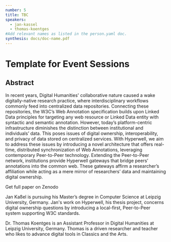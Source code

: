```yaml
---
number: 5
title: TBC
speakers:
  - jan-kassel
  - thomas-koentges
#Add relevant names as listed in the person.yaml doc.
synthesis: docs/doc-name.pdf
---
```


# Template for Event Sessions

## Abstract

In recent years, Digital Humanities' collaborative nature caused a wake
digitally-native research practice, where interdisciplinary workflows commonly
feed into centralized data repositories. Connecting these repositories, the
W3C’s Web Annotation specification builds upon Linked Data principles for
targeting any web resource or Linked Data entity with syntactic and semantic
annotation. However, today’s platform-centric infrastructure diminishes the
distinction between institutional and individuals’ data. This poses issues of
digital ownership, interoperability, and privacy of data stored on centralized
services. With Hyperwell, we aim to address these issues by introducing a novel
architecture that offers real-time, distributed synchronization of Web
Annotations, leveraging contemporary Peer-to-Peer technology. Extending the
Peer-to-Peer network, institutions provide Hyperwell gateways that bridge peers’
annotations into the common web. These gateways affirm a researcher’s
affiliation while acting as a mere mirror of researchers’ data and maintaining
digital ownership.

<Download download="docs/doc-name.pdf" />
<Link link="https://zenodo.org/record/3750243#.XpV3PC9PjOQ">Get full paper on Zenodo</Link>
<Speakers>
<Speaker speaker="jan-kassel">

Jan Kaßel is pursuing his Master’s degree in Computer Science at Leipzig
University, Germany. Jan's work on Hyperwell, his thesis project, concerns
digital ownership questions by introducing a local-first, Peer-to-Peer system
supporting W3C standards.

</Speaker>

<Speaker speaker="thomas-koentges">

Dr. Thomas Koentges is an Assistant Professor in Digital Humanities at Leipzig
University, Germany. Thomas is a driven researcher and teacher who likes to
advance digital tools in Classics and the Arts.

</Speaker>

</Speakers>
